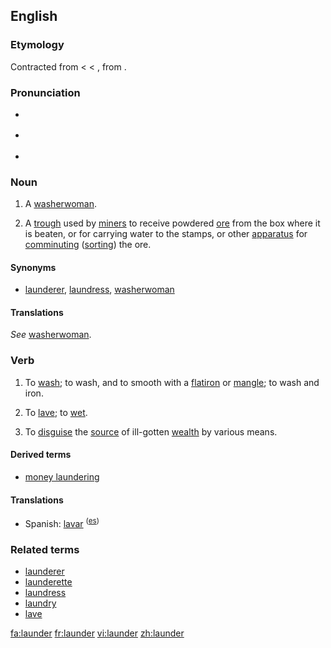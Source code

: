 {{wikipedia|dab=launder}}
==English==

===Etymology===
Contracted from {{OE.}} {{term|lavender}} < {{F.}} {{term|lavandière}} < {{LL.}} {{term|lavandena}}, from {{L.}} {{term|lavo|lavō|I wash}}.

===Pronunciation===
*{{a|RP}} {{IPA|/ˈlɔːndə/}}
*{{a|US}} {{IPA|/ˈlɑːndɚ/}}
*{{audio|en-us-launder.ogg|Audio (US)}}

===Noun===
{{en-noun}}

# {{obsolete}} A [[washerwoman]].
# {{mining}} A [[trough]] used by [[miner]]s to receive powdered [[ore]] from the box where it is beaten, or for carrying water to the stamps, or other [[apparatus]] for [[comminuting]] ([[sorting]]) the ore.

====Synonyms====
*{{i-c|washerwoman}} [[launderer]], [[laundress]], [[washerwoman]]

====Translations====
{{trans-top|washerwoman}}
''See'' [[washerwoman]].
{{trans-mid}}
{{trans-bottom}}

{{trans-top|trough used by miners}}
{{trans-mid}}
{{trans-bottom}}

===Verb===
{{en-verb}}

# {{italbrac|clothing}} To [[wash]]; to wash, and to smooth with a [[flatiron]] or [[mangle]]; to wash and iron.
# {{obsolete}} To [[lave]]; to [[wet]].
# {{italbrac|money}} To [[disguise]] the [[source]] of ill-gotten [[wealth]] by various means.

====Derived terms====
*[[money laundering]]

====Translations====
{{trans-top|wash}}
*Spanish: [[lavar]] <sup>([[:es:lavar|es]])</sup>
{{trans-mid}}
{{trans-bottom}}

{{trans-top|wet}}
{{trans-mid}}
{{trans-bottom}}

{{trans-top|disguise the source of}}
{{trans-mid}}
{{trans-bottom}}

===Related terms===
*[[launderer]]
*[[launderette]]
*[[laundress]]
*[[laundry]]
*[[lave]]

[[fa:launder]]
[[fr:launder]]
[[vi:launder]]
[[zh:launder]]